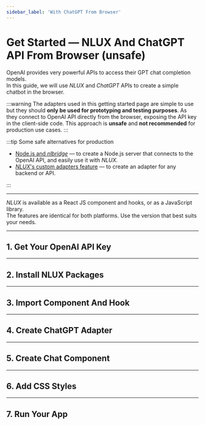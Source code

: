 ```yaml
---
sidebar_label: 'With ChatGPT From Browser'
---
```











# Get Started ― NLUX And ChatGPT API From Browser (unsafe)

OpenAI provides very powerful APIs to access their GPT chat completion models.<br />
In this guide, we will use _NLUX_ and _ChatGPT_ APIs to create a simple chatbot in the browser.

:::warning
The adapters used in this getting started page are simple to use but they
should **only be used for prototyping and testing purposes**. As they connect
to OpenAI API directly from the browser, exposing the API key in the client-side code.
This approach is **unsafe** and **not recommended** for production use cases.
:::

:::tip Some safe alternatives for production

* [Node.js and _nlbridge_](/learn/get-started/nlux-nodejs-nlbridge-chatgpt) ― to create a Node.js server that connects to
the OpenAI API, and easily use it with _NLUX_.
* [_NLUX_'s custom adapters feature](/learn/adapters/custom-adapters) ― to create an adapter for any backend or API.

:::

---

_NLUX_ is available as a React JS component and hooks, or as a JavaScript library.<br />
The features are identical for both platforms.
Use the version that best suits your needs.

<PlatformSelector reactJs={ReactJs} javascript={JavaScript}/>

---

## 1. Get Your OpenAI API Key

<PlatformSection javascript={ApiKeyJavaScript} reactJs={ApiKeyReactJs}/>

---

## 2. Install NLUX Packages

<PlatformSection javascript={InstallJavaScript} reactJs={InstallReactJs}/>

---

## 3. Import Component And Hook

<PlatformSection javascript={ImportJavaScript} reactJs={ImportReactJs}/>

---

## 4. Create ChatGPT Adapter

<PlatformSection javascript={CreateAdapterJavaScript} reactJs={CreateAdapterReactJs}/>

---

## 5. Create Chat Component

<PlatformSection javascript={CreateChatCompJavaScript} reactJs={CreateChatCompReactJs}/>

---

## 6. Add CSS Styles

<PlatformSection javascript={StyleJavaScript} reactJs={StyleReactJs}/>

---

## 7. Run Your App

<PlatformSection javascript={RunJavaScript} reactJs={RunReactJs}/>
